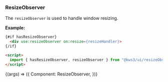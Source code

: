 
<Version />

<Meta title="Utils/2. Examples/ResizeObserver" />

### ResizeObserver

The `resizeObserver` is used to handle window resizing.

**Example:**

```html
{#if hasResizeObserver}
  <div use:resizeObserver on:resize={resizeHandler}>
{/if}

<script>
  import { hasResizeObserver, resizeObserver } from "@kws3/ui/resizeObserver";
</script>
```

<Story name="ResizeObserver" args={{}}>
  {(args) => ({
    Component: ResizeObserver,
  })}
</Story>
